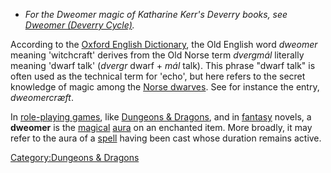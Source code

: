 *''For the Dweomer magic of Katharine Kerr's Deverry books, see [[Dweomer (Deverry Cycle)]].''

According to the [[Oxford English Dictionary]], the Old English word ''dweomer'' meaning 'witchcraft' derives from the Old Norse term ''dvergmál'' literally meaning 'dwarf talk' (''dvergr'' dwarf + ''mál'' talk). This phrase "dwarf talk" is often used as the technical term for 'echo', but here refers to the secret knowledge of magic among the [[Norse dwarves]]. See for instance the entry, ''dweomercræft''.

In [[role-playing game]]s, like [[Dungeons & Dragons]], and in [[fantasy]] novels, a '''dweomer''' is the [[magical]] [[aura]] on an enchanted item. More broadly, it may refer to the aura of a [[Magic (gaming)|spell]] having been cast whose duration remains active.

[[Category:Dungeons & Dragons]]


{{D&D-stub}}
